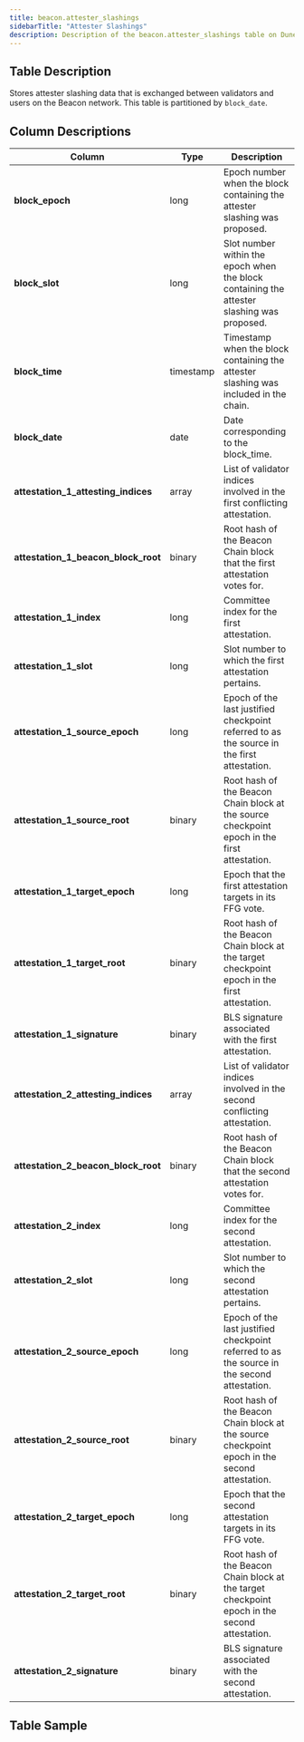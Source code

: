 ```yaml
---
title: beacon.attester_slashings
sidebarTitle: "Attester Slashings"
description: Description of the beacon.attester_slashings table on Dune
---
```


## Table Description
Stores attester slashing data that is exchanged between validators and users on the Beacon network. This table is partitioned by `block_date`.

## Column Descriptions
| **Column**                          | **Type**    | **Description**                                                                                   |
|-------------------------------------|-------------|---------------------------------------------------------------------------------------------------|
| **block_epoch**                     | long        | Epoch number when the block containing the attester slashing was proposed.                        |
| **block_slot**                      | long        | Slot number within the epoch when the block containing the attester slashing was proposed.        |
| **block_time**                      | timestamp   | Timestamp when the block containing the attester slashing was included in the chain.              |
| **block_date**                      | date        | Date corresponding to the block_time.                                                             |
| **attestation_1_attesting_indices** | array       | List of validator indices involved in the first conflicting attestation.                          |
| **attestation_1_beacon_block_root** | binary      | Root hash of the Beacon Chain block that the first attestation votes for.                         |
| **attestation_1_index**             | long        | Committee index for the first attestation.                                                        |
| **attestation_1_slot**              | long        | Slot number to which the first attestation pertains.                                              |
| **attestation_1_source_epoch**      | long        | Epoch of the last justified checkpoint referred to as the source in the first attestation.        |
| **attestation_1_source_root**       | binary      | Root hash of the Beacon Chain block at the source checkpoint epoch in the first attestation.      |
| **attestation_1_target_epoch**      | long        | Epoch that the first attestation targets in its FFG vote.                                         |
| **attestation_1_target_root**       | binary      | Root hash of the Beacon Chain block at the target checkpoint epoch in the first attestation.      |
| **attestation_1_signature**         | binary      | BLS signature associated with the first attestation.                                              |
| **attestation_2_attesting_indices** | array       | List of validator indices involved in the second conflicting attestation.                         |
| **attestation_2_beacon_block_root** | binary      | Root hash of the Beacon Chain block that the second attestation votes for.                        |
| **attestation_2_index**             | long        | Committee index for the second attestation.                                                       |
| **attestation_2_slot**              | long        | Slot number to which the second attestation pertains.                                             |
| **attestation_2_source_epoch**      | long        | Epoch of the last justified checkpoint referred to as the source in the second attestation.       |
| **attestation_2_source_root**       | binary      | Root hash of the Beacon Chain block at the source checkpoint epoch in the second attestation.     |
| **attestation_2_target_epoch**      | long        | Epoch that the second attestation targets in its FFG vote.                                        |
| **attestation_2_target_root**       | binary      | Root hash of the Beacon Chain block at the target checkpoint epoch in the second attestation.     |
| **attestation_2_signature**         | binary      | BLS signature associated with the second attestation.                                             |

## Table Sample


<TableSample tableSchema="beacon" tableName="attester_slashings" />
